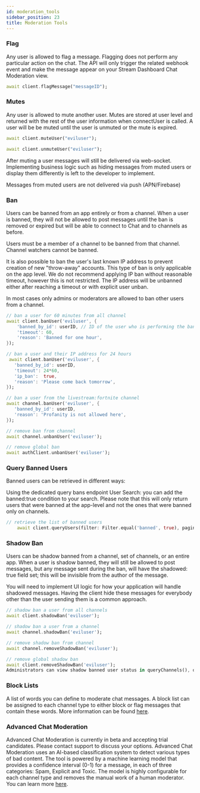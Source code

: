 ```yaml
---
id: moderation_tools
sidebar_position: 23
title: Moderation Tools
---
```


### Flag

Any user is allowed to flag a message.
Flagging does not perform any particular action on the chat.
The API will only trigger the related webhook event and make the message appear on your Stream Dashboard Chat Moderation view.

```dart
await client.flagMessage("messageID");
```

### Mutes

Any user is allowed to mute another user.
Mutes are stored at user level and returned with the rest of the user information when connectUser is called.
A user will be be muted until the user is unmuted or the mute is expired.

```dart
await client.muteUser("eviluser");

await client.unmuteUser("eviluser");
```

After muting a user messages will still be delivered via web-socket.
Implementing business logic such as hiding messages from muted users or display them differently is left to the developer to implement.

Messages from muted users are not delivered via push (APN/Firebase)

### Ban

Users can be banned from an app entirely or from a channel. When a user is banned, they will not be allowed to post messages until the ban is removed or expired but will be able to connect to Chat and to channels as before.

Users must be a member of a channel to be banned from that channel. Channel watchers cannot be banned.

It is also possible to ban the user's last known IP address to prevent creation of new "throw-away" accounts. This type of ban is only applicable on the app level. We do not recommend applying IP ban without reasonable timeout, however this is not restricted. The IP address will be unbanned either after reaching a timeout or with explicit user unban.

In most cases only admins or moderators are allowed to ban other users from a channel.

```dart
// ban a user for 60 minutes from all channel
await client.banUser('eviluser', {
    'banned_by_id': userID, // ID of the user who is performing the ban (Server-side auth)
    'timeout': 60,
    'reason': 'Banned for one hour',
});

// ban a user and their IP address for 24 hours
 await client.banUser('eviluser', {
   'banned_by_id': userID,
   'timeout': 24*60,
   'ip_ban':  true,
   'reason': 'Please come back tomorrow',
});

// ban a user from the livestream:fortnite channel
await channel.banUser('eviluser', {
   'banned_by_id': userID,
   'reason': 'Profanity is not allowed here',
});

// remove ban from channel
await channel.unbanUser('eviluser');

// remove global ban
await authClient.unbanUser('eviluser');
```

### Query Banned Users

Banned users can be retrieved in different ways:

Using the dedicated query bans endpoint
User Search: you can add the banned:true condition to your search. Please note that this will only return users that were banned at the app-level and not the ones that were banned only on channels.

```dart
// retrieve the list of banned users
    await client.queryUsers(filter: Filter.equal('banned', true), pagination: PaginationParams(limit:10, offset:0));
```

### Shadow Ban

Users can be shadow banned from a channel, set of channels, or an entire app. When a user is shadow banned, they will still be allowed to post messages, but any message sent during the ban, will have the shadowed: true field set; this will be invisible from the author of the message.

You will need to implement UI logic for how your application will handle shadowed messages. Having the client hide these messages for everybody other than the user sending them is a common approach.

```dart
// shadow ban a user from all channels
await client.shadowBan('eviluser');

// shadow ban a user from a channel
await channel.shadowBan('eviluser');

// remove shadow ban from channel
await channel.removeShadowBan('eviluser');

// remove global shadow ban
await client.removeShadowBan('eviluser');
Administrators can view shadow banned user status in queryChannels(), queryMembers() and queryUsers().
```

### Block Lists

A list of words you can define to moderate chat messages.
A block list can be assigned to each channel type to either block or flag messages that contain these words.
More information can be found [here](https://getstream.io/chat/docs/react/block_lists/?language=dart).

### Advanced Chat Moderation

Advanced Chat Moderation is currently in beta and accepting trial candidates. Please contact support to discuss your options.
Advanced Chat Moderation uses an AI-based classification system to detect various types of bad content.
The tool is powered by a machine learning model that provides a confidence interval (0-1) for a message,
in each of three categories: Spam, Explicit and Toxic.
The model is highly configurable for each channel type and removes the manual work of a human moderator. You can learn more [here](https://getstream.io/chat/docs/react/advanced_moderation_beta/?language=dart).